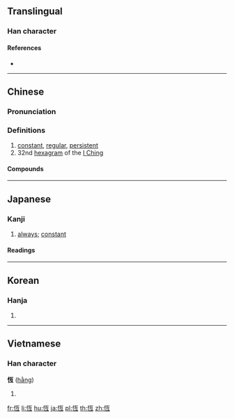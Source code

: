 {{character info/new}}
{{also|恒}}
==Translingual==

===Han character===
{{Han char|rn=61|rad=心|as=06|sn=9|four=91017|canj=PMBM|ids=⿰忄亙}}

====References====
* {{Han ref|kx=0383.250|dkj=10528|dj=0714.010|hdz=42294.160|uh=6046|ud=24646|bh=ABED|bd=44013}}

----

==Chinese==
{{zh-forms|s=恒}}

===Pronunciation===
{{zh-pron
|m=héng
|c=hang4,gang3
|h=pfs=hèn
|md=
|mn=hêng
|w=
|mc=y
|oc=y
|cat=a,n
}}

===Definitions===
{{zh-hanzi}}

# [[constant]], [[regular]], [[persistent]]
# 32nd [[hexagram]] of the [[I Ching]]

====Compounds====
{{zh-der|恆河|恆河沙|恆溫|恆心|恆星|恆春|恆例|恆產|伯利恆|恆久|恆久不渝|恆士|恆定|恆山|恆常|恆情|恆星年|恆星日|恆星月|恆星系|恆星週期|恆春半島|恆春鎮|恆河平原|恆河沙數|恆溫動物|恆溫層|恆等式|恆若不足|恆言|恆言錄|恆量|恆風|恆齒|持之以恆|日升月恆|日月升恆|有恆|永恆|逾恆|酣歌恆舞|醒世恆言}}

----

==Japanese==

===Kanji===
{{ja-kanji|grade=uc|rs=心06|style=ky|shin=恒}}

# [[always]]; [[constant]]

====Readings====
{{ja-readings
|on=[[こう]] (kō)
|kun=[[つね]] (tsune), [[とこ]] (toko)
|nanori=[[ひさし]] (hisashi), [[わたる]] (wataru)
}}

----

==Korean==

===Hanja===
{{ko-hanja|hangeul=항|eumhun=|rv=hang|mr=hang|y=hang}}

# {{defn|lang=ko|sort=心06}}

----

==Vietnamese==

===Han character===
'''恆''' ([[hằng]])

# {{defn|lang=vi}}

[[fr:恆]]
[[li:恆]]
[[hu:恆]]
[[ja:恆]]
[[pl:恆]]
[[th:恆]]
[[zh:恆]]